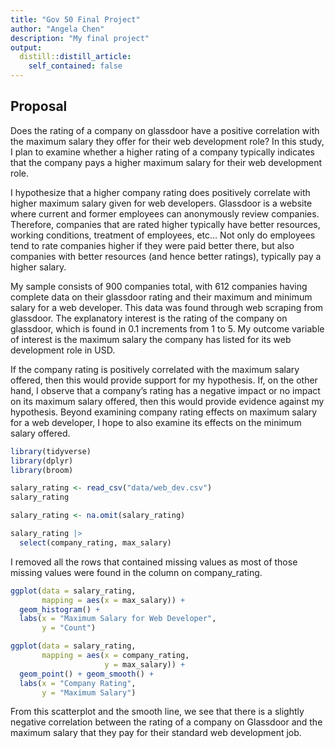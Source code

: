 ```yaml
---
title: "Gov 50 Final Project"
author: "Angela Chen"
description: "My final project"
output:
  distill::distill_article:
    self_contained: false
---
```


## Proposal

Does the rating of a company on glassdoor have a positive correlation with the maximum salary they offer for their web development role? In this study, I plan to examine whether a higher rating of a company typically indicates that the company pays a higher maximum salary for their web development role. 

I hypothesize that a higher company rating does positively correlate with higher maximum salary given for web developers. Glassdoor is a website where current and former employees can anonymously review companies. Therefore, companies that are rated higher typically have better resources,  working conditions, treatment of employees, etc… Not only do employees tend to rate companies higher if they were paid better there, but also companies with better resources (and hence better ratings), typically pay a higher salary. 

My sample consists of 900 companies total, with 612 companies having complete data on their glassdoor rating and their maximum and minimum salary for a web developer. This data was found through web scraping from glassdoor. The explanatory interest is the rating of the company on glassdoor, which is found in 0.1 increments from 1 to 5. My outcome variable of interest is the maximum salary the company has listed for its web development role in USD. 

If the company rating is positively correlated with the maximum salary offered, then this would provide support for my hypothesis. If, on the other hand, I observe that a company’s rating has a negative impact or no impact on its maximum salary offered, then this would provide evidence against my hypothesis. Beyond examining company rating effects on maximum salary for a web developer, I hope to also examine its effects on the minimum salary offered. 


```r
library(tidyverse)
library(dplyr)
library(broom)
```

```r
salary_rating <- read_csv("data/web_dev.csv")
salary_rating
```
```r
salary_rating <- na.omit(salary_rating)

salary_rating |> 
  select(company_rating, max_salary)
```
I removed all the rows that contained missing values as most of those missing values were found in the column on company_rating. 

```r
ggplot(data = salary_rating,
       mapping = aes(x = max_salary)) +
  geom_histogram() + 
  labs(x = "Maximum Salary for Web Developer", 
       y = "Count")
```
```r
ggplot(data = salary_rating,
       mapping = aes(x = company_rating,
                     y = max_salary)) +
  geom_point() + geom_smooth() + 
  labs(x = "Company Rating", 
       y = "Maximum Salary")
```


From this scatterplot and the smooth line, we see that there is a slightly negative correlation between the rating of a company on Glassdoor and the maximum salary that they pay for their standard web development job. 
